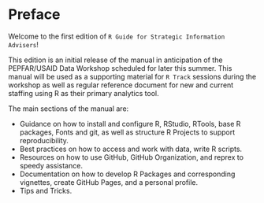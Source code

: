 # Preface {.unnumbered}

Welcome to the first edition of `R Guide for Strategic Information Advisers`!

This edition is an initial release of the manual in anticipation of the PEPFAR/USAID Data Workshop scheduled for later this summer. This manual will be used as a supporting material for `R Track` sessions during the workshop as well as regular reference document for new and current staffing using R as their primary analytics tool.

The main sections of the manual are:

-   Guidance on how to install and configure R, RStudio, RTools, base R packages, Fonts and git, as well as structure R Projects to support reproducibility.
-   Best practices on how to access and work with data, write R scripts.
-   Resources on how to use GitHub, GitHub Organization, and reprex to speedy assistance.
-   Documentation on how to develop R Packages and corresponding vignettes, create GitHub Pages, and a personal profile.
-   Tips and Tricks.
